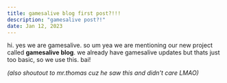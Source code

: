 ```yaml
---
title: gamesalive blog first post?!!!
description: "gamesalive post?!"
date: Jan 12, 2023
---
```

hi. yes we are gamesalive. so um yea we are mentioning our new project called **gamesalive blog**. we already have gamesalive updates but thats just too basic, so we use this. bai!

_(also shoutout to mr.thomas cuz he saw this and didn't care LMAO)_